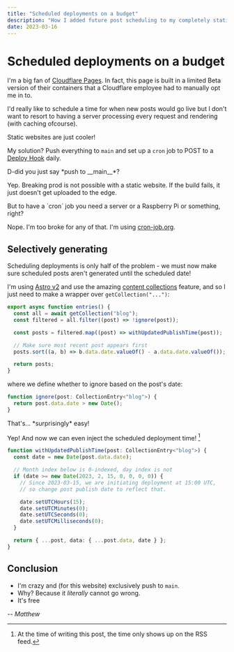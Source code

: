 ```yaml
---
title: "Scheduled deployments on a budget"
description: "How I added future post scheduling to my completely static website"
date: 2023-03-16
---
```



# Scheduled deployments on a budget

I'm a big fan of [Cloudflare Pages](https://pages.dev/).
In fact, this page is built in a limited Beta version of their containers that a Cloudflare
employee had to manually opt me in to.

I'd really like to schedule a time for when new posts would go live but I don't want to resort
to having a server processing every request and rendering (with caching ofcourse).

<Moomin which="muminek" side="right">
  Static websites are just cooler!
</Moomin>

My solution? Push everything to `main` and set up a `cron` job to POST to a [Deploy Hook](https://developers.cloudflare.com/pages/platform/deploy-hooks) daily.

<Moomin which="muminek" side="left">
  D-did you just say *push to __main__*?
</Moomin>

Yep. Breaking prod is not possible with a static website.
If the build fails, it just doesn't get uploaded to the edge.

<Moomin which="muminek" side="right">
  But to have a `cron` job you need a server or a Raspberry Pi or something, right?
</Moomin>

Nope. I'm too broke for any of that. I'm using [cron-job.org](https://cron-job.org/).

## Selectively generating

Scheduling deployments is only half of the problem - we must now make sure scheduled
posts aren't generated until the scheduled date!

I'm using [Astro v2](https://astro.build/) and use the amazing
[content collections](https://docs.astro.build/en/guides/content-collections/)
feature, and so I just need to make a wrapper over `getCollection("...")`:

```ts
export async function entries() {
  const all = await getCollection("blog");
  const filtered = all.filter((post) => !ignore(post));

  const posts = filtered.map((post) => withUpdatedPublishTime(post));

  // Make sure most recent post appears first
  posts.sort((a, b) => b.data.date.valueOf() - a.data.date.valueOf());

  return posts;
}
```

where we define whether to ignore based on the post's date:

```ts
function ignore(post: CollectionEntry<"blog">) {
  return post.data.date > new Date();
}
```

<Moomin which="muminek" side="left">
 That's... *surprisingly* easy!
</Moomin>

Yep! And now we can even inject the scheduled deployment time! [^1]
[^1]: At the time of writing this post, the time only shows up on the RSS feed.

```ts
function withUpdatedPublishTime(post: CollectionEntry<"blog">) {
  const date = new Date(post.data.date);

  // Month index below is 0-indexed, day index is not
  if (date >= new Date(2023, 2, 15, 0, 0, 0, 0)) {
    // Since 2023-03-15, we are initiating deployment at 15:00 UTC,
    // so change post publish date to reflect that.

    date.setUTCHours(15);
    date.setUTCMinutes(0);
    date.setUTCSeconds(0);
    date.setUTCMilliseconds(0);
  }

  return { ...post, data: { ...post.data, date } };
}
```

## Conclusion

- I'm crazy and (for this website) exclusively push to `main`.
- Why? Because it *literally* cannot go wrong.
- It's free

*-- Matthew*
